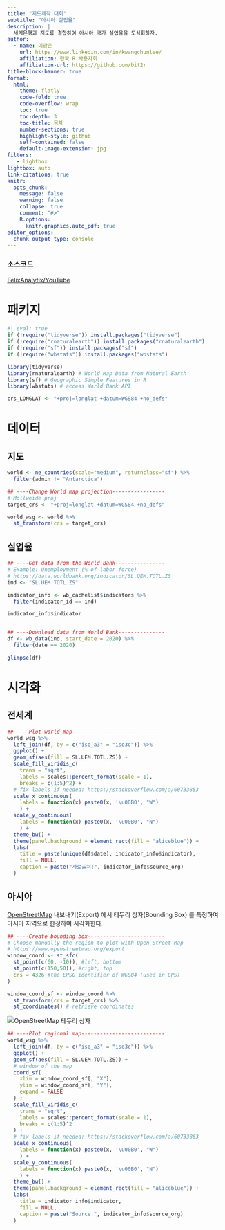 ```yaml
---
title: "지도제작 대회"
subtitle: "아시아 실업율"
description: |
  세계은행과 지도를 결합하여 아시아 국가 실업율을 도식화하자.
author:
  - name: 이광춘
    url: https://www.linkedin.com/in/kwangchunlee/
    affiliation: 한국 R 사용자회
    affiliation-url: https://github.com/bit2r
title-block-banner: true
format:
  html:
    theme: flatly
    code-fold: true
    code-overflow: wrap
    toc: true
    toc-depth: 3
    toc-title: 목차
    number-sections: true
    highlight-style: github    
    self-contained: false
    default-image-extension: jpg
filters:
   - lightbox
lightbox: auto
link-citations: true
knitr:
  opts_chunk: 
    message: false
    warning: false
    collapse: true
    comment: "#>" 
    R.options:
      knitr.graphics.auto_pdf: true
editor_options: 
  chunk_output_type: console
---
```


:::{.callout-tip}
### 소스코드

[FelixAnalytix/YouTube](https://github.com/FelixAnalytix/YouTube)
:::

# 패키지

```r
#| eval: true
if (!require("tidyverse")) install.packages("tidyverse")
if (!require("rnaturalearth")) install.packages("rnaturalearth")
if (!require("sf")) install.packages("sf")
if (!require("wbstats")) install.packages("wbstats")

library(tidyverse)
library(rnaturalearth) # World Map Data from Natural Earth
library(sf) # Geographic Simple Features in R
library(wbstats) # access World Bank API

crs_LONGLAT <- "+proj=longlat +datum=WGS84 +no_defs"
```

# 데이터

## 지도

```r
world <- ne_countries(scale="medium", returnclass="sf") %>%
  filter(admin != "Antarctica")

## ----Change World map projection-----------------
# Mollweide proj
target_crs <- "+proj=longlat +datum=WGS84 +no_defs"

world_wsg <- world %>%
  st_transform(crs = target_crs)
```

## 실업율

```r
## ----Get data from the World Bank----------------
# Example: Unemployment (% of labor force)
# https://data.worldbank.org/indicator/SL.UEM.TOTL.ZS
ind <- "SL.UEM.TOTL.ZS"

indicator_info <- wb_cachelist$indicators %>%
  filter(indicator_id == ind)

indicator_info$indicator


## ----Download data from World Bank---------------
df <- wb_data(ind, start_date = 2020) %>%
  filter(date == 2020)

glimpse(df)
```

# 시각화

## 전세계

```r
## ----Plot world map------------------------------
world_wsg %>%
  left_join(df, by = c("iso_a3" = "iso3c")) %>%
  ggplot() +
  geom_sf(aes(fill = SL.UEM.TOTL.ZS)) +
  scale_fill_viridis_c(
    trans = "sqrt",
    labels = scales::percent_format(scale = 1),
    breaks = c(1:5)^2) +
  # fix labels if needed: https://stackoverflow.com/a/60733863
  scale_x_continuous(
    labels = function(x) paste0(x, '\u00B0', "W")
    ) +
  scale_y_continuous(
    labels = function(x) paste0(x, '\u00B0', "N")
    ) +
  theme_bw() +
  theme(panel.background = element_rect(fill = "aliceblue")) +
  labs(
    title = paste(unique(df$date), indicator_info$indicator),
    fill = NULL,
    caption = paste("자료출처:", indicator_info$source_org) 
  )
```


## 아시아

[OpenStreetMap](https://www.openstreetmap.org/export) 내보내기(Export) 에서 테두리 상자(Bounding Box) 를 특정하여 아시아 지역으로 한정하여 시각화한다.

```r
## ----Create bounding box-------------------------
# Choose manually the region to plot with Open Street Map
# https://www.openstreetmap.org/export
window_coord <- st_sfc(
  st_point(c(60, -10)), #left, bottom
  st_point(c(150,50)), #right, top
  crs = 4326 #the EPSG identifier of WGS84 (used in GPS)
)

window_coord_sf <- window_coord %>%
  st_transform(crs = target_crs) %>%
  st_coordinates() # retrieve coordinates
```

[![OpenStreetMap 테두리 상자](images/asia_bbox.jpg)]{.aside}

```r
## ----Plot regional map---------------------------
world_wsg %>%
  left_join(df, by = c("iso_a3" = "iso3c")) %>% 
  ggplot() + 
  geom_sf(aes(fill = SL.UEM.TOTL.ZS)) +
  # window of the map
  coord_sf(
    xlim = window_coord_sf[, "X"],
    ylim = window_coord_sf[, "Y"],
    expand = FALSE
  ) +
  scale_fill_viridis_c(
    trans = "sqrt", 
    labels = scales::percent_format(scale = 1),
    breaks = c(1:5)^2
  ) +
  # fix labels if needed: https://stackoverflow.com/a/60733863
  scale_x_continuous(
    labels = function(x) paste0(x, '\u00B0', "W")
    ) +
  scale_y_continuous(
    labels = function(x) paste0(x, '\u00B0', "N")
    ) +
  theme_bw() +
  theme(panel.background = element_rect(fill = "aliceblue")) +
  labs(
    title = indicator_info$indicator,
    fill = NULL,
    caption = paste("Source:", indicator_info$source_org) 
  )

```

